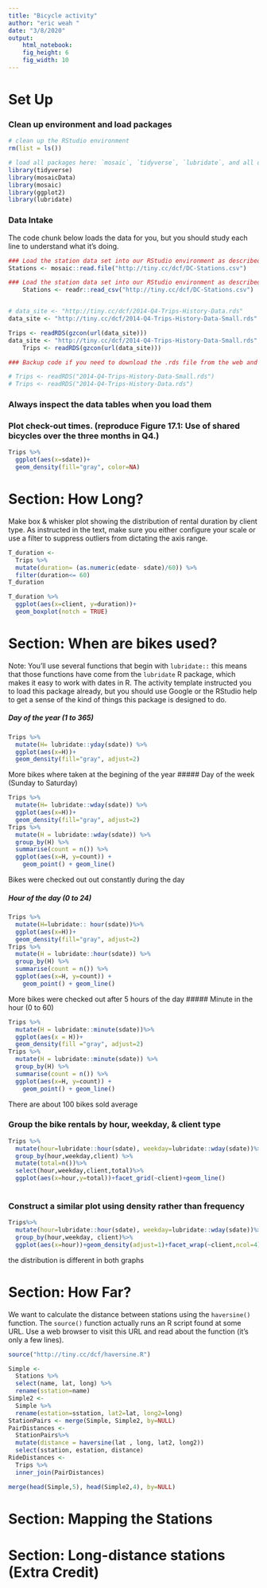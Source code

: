 ```yaml
---
title: "Bicycle activity"
author: "eric weah "
date: "3/8/2020"
output: 
    html_notebook:
    fig_height: 6
    fig_width: 10
---
```



# Set Up

### Clean up environment and load packages
```r
# clean up the RStudio environment 
rm(list = ls())

# load all packages here: `mosaic`, `tidyverse`, `lubridate`, and all others used
library(tidyverse)
library(mosaicData)
library(mosaic)
library(ggplot2)
library(lubridate)
```

### Data Intake

The code chunk below loads the data for you, but you should study each line to understand what it's doing.

```r
### Load the station data set into our RStudio environment as described in the text
Stations <- mosaic::read.file("http://tiny.cc/dcf/DC-Stations.csv")

### Load the station data set into our RStudio environment as described in the text
    Stations <- readr::read_csv("http://tiny.cc/dcf/DC-Stations.csv")


# data_site <- "http://tiny.cc/dcf/2014-Q4-Trips-History-Data.rds"          # full data with 600k rows (uncomment to use)
data_site <- "http://tiny.cc/dcf/2014-Q4-Trips-History-Data-Small.rds"    # small data with 10k rows 

Trips <- readRDS(gzcon(url(data_site)))
data_site <- "http://tiny.cc/dcf/2014-Q4-Trips-History-Data-Small.rds"
    Trips <- readRDS(gzcon(url(data_site)))

### Backup code if you need to download the .rds file from the web and load a local version

# Trips <- readRDS("2014-Q4-Trips-History-Data-Small.rds")
# Trips <- readRDS("2014-Q4-Trips-History-Data.rds")

```



### Always inspect the data tables when you load them




### Plot check-out times. (reproduce Figure 17.1: Use of shared bicycles over the three months in Q4.)
```r
Trips %>%
  ggplot(aes(x=sdate))+
  geom_density(fill="gray", color=NA)
```



# Section: How Long?

Make box & whisker plot showing the distribution of rental duration by client type.  As instructed in the text, make sure you either configure your scale or use a filter to suppress outliers from dictating the axis range.

```r
T_duration <-
  Trips %>%
  mutate(duration= (as.numeric(edate- sdate)/60)) %>%
  filter(duration<= 60)
T_duration


```
```r
T_duration %>%
  ggplot(aes(x=client, y=duration))+
  geom_boxplot(notch = TRUE)
```

# Section: When are bikes used?

Note: You'll use several functions that begin with `lubridate::` this means that those functions have come from the `lubridate` R package, which makes it easy to work with dates in R.  The activity template instructed you to load this package already, but you should use Google or the RStudio help to get a sense of the kind of things this package is designed to do.


##### Day of the year (1 to 365)

```r
Trips %>%
  mutate(H= lubridate::yday(sdate)) %>%
  ggplot(aes(x=H))+
  geom_density(fill="gray", adjust=2)
```
More bikes where taken at the begining of the year
##### Day of the week (Sunday to Saturday)
```r
Trips %>%
  mutate(H= lubridate::wday(sdate)) %>%
  ggplot(aes(x=H))+
  geom_density(fill="gray", adjust=2)
Trips %>%
  mutate(H = lubridate::wday(sdate)) %>%
  group_by(H) %>%
  summarise(count = n()) %>%
  ggplot(aes(x=H, y=count)) +
    geom_point() + geom_line()
```
Bikes were checked out out constantly during the day

##### Hour of the day (0 to 24)
```r
Trips %>%
  mutate(H=lubridate:: hour(sdate))%>%
  ggplot(aes(x=H))+
  geom_density(fill="gray", adjust=2)
Trips %>%
  mutate(H = lubridate::hour(sdate)) %>%
  group_by(H) %>%
  summarise(count = n()) %>%
  ggplot(aes(x=H, y=count)) +
    geom_point() + geom_line()

```
More bikes were checked out after 5 hours of the day
##### Minute in the hour (0 to 60)
```r
Trips %>%
  mutate(H = lubridate::minute(sdate))%>%
  ggplot(aes(x = H))+
  geom_density(fill ="gray", adjust=2)
Trips %>%
  mutate(H = lubridate::minute(sdate)) %>%
  group_by(H) %>%
  summarise(count = n()) %>%
  ggplot(aes(x=H, y=count)) +
    geom_point() + geom_line()
```
There are about 100 bikes sold average 


### Group the bike rentals by hour, weekday, & client type
```r
Trips %>%
  mutate(hour=lubridate::hour(sdate), weekday=lubridate::wday(sdate))%>%
  group_by(hour,weekday,client) %>%
  mutate(total=n())%>%
  select(hour,weekday,client,total)%>%
  ggplot(aes(x=hour,y=total))+facet_grid(~client)+geom_line()
  
```



### Construct a similar plot using density rather than frequency

```r
Trips%>%
  mutate(hour=lubridate::hour(sdate), weekday=lubridate::wday(sdate))%>%
  group_by(hour,weekday, client)%>%
  ggplot(aes(x=hour))+geom_density(adjust=1)+facet_wrap(~client,ncol=4)+labs(title="")+geom_density(fill="gray",adjust=1)
```
the distribution is different in both graphs

# Section: How Far?

We want to calculate the distance between stations using the `haversine()` function.  The `source()` function actually runs an R script found at some URL.  Use a web browser to visit this URL and read about the function (it's only a few lines).

```r
source("http://tiny.cc/dcf/haversine.R")  
```

```r
Simple <-
  Stations %>%
  select(name, lat, long) %>%
  rename(sstation=name)
Simple2 <-
  Simple %>%
  rename(estation=sstation, lat2=lat, long2=long)
StationPairs <- merge(Simple, Simple2, by=NULL)
PairDistances <-
  StationPairs%>%
  mutate(distance = haversine(lat , long, lat2, long2))
  select(sstation, estation, distance)
RideDistances <-
  Trips %>%
  inner_join(PairDistances)
```

```r
merge(head(Simple,5), head(Simple2,4), by=NULL)
```







# Section: Mapping the Stations






# Section: Long-distance stations (Extra Credit)







